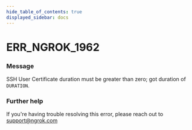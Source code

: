 ```yaml
---
hide_table_of_contents: true
displayed_sidebar: docs
---
```



# ERR_NGROK_1962

### Message

SSH User Certificate duration must be greater than zero; got duration of `DURATION`.

<ErrorDetails error="err_ngrok_1962" />

### Further help

If you're having trouble resolving this error, please reach out to [support@ngrok.com](mailto:support@ngrok.com?subject=Help%20with%20ERR_NGROK_1962)
